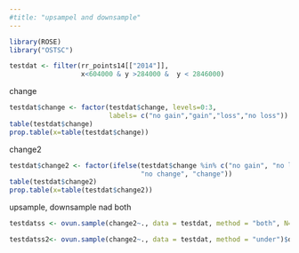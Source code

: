 ```yaml
---
#title: "upsampel and downsample"
---
```


```r
library(ROSE)
library("OSTSC")
```

```r
testdat <- filter(rr_points14[["2014"]],
                  x<604000 & y >284000 &  y < 2846000)
```
change
```r
testdat$change <- factor(testdat$change, levels=0:3,
                         labels= c("no gain","gain","loss","no loss"))
table(testdat$change)
prop.table(x=table(testdat$change))
```
change2
```r
testdat$change2 <- factor(ifelse(testdat$change %in% c("no gain", "no loss"),
                                 "no change", "change"))
table(testdat$change2)
prop.table(x=table(testdat$change2))
```
upsample, downsample nad both
```r
testdatss <- ovun.sample(change2~., data = testdat, method = "both", N=1500)$data

testdatss2<- ovun.sample(change2~., data = testdat, method = "under")$data

```
